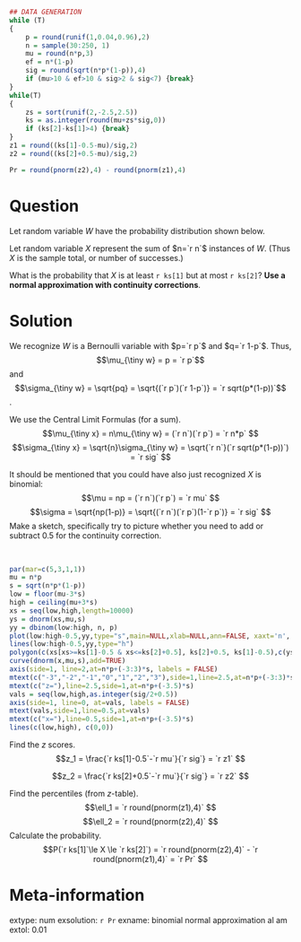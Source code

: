 ```r
## DATA GENERATION
while (T)
{
    p = round(runif(1,0.04,0.96),2)
    n = sample(30:250, 1)
    mu = round(n*p,3)
    ef = n*(1-p)
    sig = round(sqrt(n*p*(1-p)),4)
    if (mu>10 & ef>10 & sig>2 & sig<7) {break}
}
while(T)
{
    zs = sort(runif(2,-2.5,2.5))
    ks = as.integer(round(mu+zs*sig,0))
    if (ks[2]-ks[1]>4) {break}
}
z1 = round((ks[1]-0.5-mu)/sig,2)
z2 = round((ks[2]+0.5-mu)/sig,2)

Pr = round(pnorm(z2),4) - round(pnorm(z1),4)
```

Question
========

Let random variable $W$ have the probability distribution shown below.

\begin{center}
\begin{tabular}{|c|c|} \hline
$w$ & $P(w)$ \\ \hline
0 & `r 1-p` \\
1 & `r p` \\ \hline
\end{tabular}
\end{center}

Let random variable $X$ represent the sum of $n=`r n`$ instances of $W$. (Thus $X$ is the sample total, or number of successes.) 

What is the probability that $X$ is at least `r ks[1]` but at most `r ks[2]`? **Use a normal approximation with continuity corrections**.

Solution
========

We recognize $W$ is a Bernoulli variable with $p=`r p`$ and $q=`r 1-p`$. Thus, $$\mu_{\tiny w} = p = `r p`$$ and $$\sigma_{\tiny w} = \sqrt{pq} = \sqrt{(`r p`)(`r 1-p`)} = `r sqrt(p*(1-p))`$$.  \newline

We use the Central Limit Formulas (for a sum).
$$\mu_{\tiny x} = n\mu_{\tiny w} = (`r n`)(`r p`) = `r n*p` $$
$$\sigma_{\tiny x} = \sqrt{n}\sigma_{\tiny w} = \sqrt{`r n`}(`r sqrt(p*(1-p))`) = `r sig` $$

It should be mentioned that you could have also just recognized $X$ is binomial:
$$\mu = np = (`r n`)(`r p`) = `r mu` $$
$$\sigma = \sqrt{np(1-p)} = \sqrt{(`r n`)(`r p`)(1-`r p`)} = `r sig` $$
Make a sketch, specifically try to picture whether you need to add or subtract 0.5 for the continuity correction.

\
```r
par(mar=c(5,3,1,1))
mu = n*p
s = sqrt(n*p*(1-p))
low = floor(mu-3*s)
high = ceiling(mu+3*s)
xs = seq(low,high,length=10000)
ys = dnorm(xs,mu,s)
yy = dbinom(low:high, n, p)
plot(low:high-0.5,yy,type="s",main=NULL,xlab=NULL,ann=FALSE, xaxt='n', ylab=NULL, yaxt='n')
lines(low:high-0.5,yy,type="h")
polygon(c(xs[xs>=ks[1]-0.5 & xs<=ks[2]+0.5], ks[2]+0.5, ks[1]-0.5),c(ys[xs>=ks[1]-0.5 & xs<=ks[2]+0.5], 0, 0), col=rgb(1,0,0,0.5))
curve(dnorm(x,mu,s),add=TRUE)
axis(side=1, line=2,at=n*p+(-3:3)*s, labels = FALSE)
mtext(c("-3","-2","-1","0","1","2","3"),side=1,line=2.5,at=n*p+(-3:3)*s)
mtext(c("z="),line=2.5,side=1,at=n*p+(-3.5)*s)
vals = seq(low,high,as.integer(sig/2+0.5))
axis(side=1, line=0, at=vals, labels = FALSE)
mtext(vals,side=1,line=0.5,at=vals)
mtext(c("x="),line=0.5,side=1,at=n*p+(-3.5)*s)
lines(c(low,high), c(0,0))
```

Find the $z$ scores.
$$z_1 = \frac{`r ks[1]-0.5`-`r mu`}{`r sig`} = `r z1` $$

$$z_2 = \frac{`r ks[2]+0.5`-`r mu`}{`r sig`} = `r z2` $$

Find the percentiles (from $z$-table).
$$\ell_1 = `r round(pnorm(z1),4)` $$
$$\ell_2 = `r round(pnorm(z2),4)` $$
Calculate the probability.
$$P(`r ks[1]`\le X \le `r ks[2]`) = `r round(pnorm(z2),4)` - `r round(pnorm(z1),4)` = `r Pr` $$

Meta-information
============
extype: num
exsolution: `r Pr`
exname: binomial normal approximation al am
extol: 0.01
